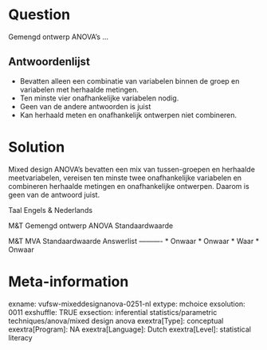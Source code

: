 Question
========
Gemengd ontwerp ANOVA's ...

Antwoordenlijst
----------
* Bevatten alleen een combinatie van variabelen binnen de groep en variabelen met herhaalde metingen.
* Ten minste vier onafhankelijke variabelen nodig.
* Geen van de andere antwoorden is juist
* Kan herhaald meten en onafhankelijk ontwerpen niet combineren.

Solution
========

Mixed design ANOVA's bevatten een mix van tussen-groepen en herhaalde meetvariabelen, vereisen ten minste twee onafhankelijke variabelen en combineren herhaalde metingen en onafhankelijke ontwerpen. Daarom is geen van de antwoord juist.

Taal Engels & Nederlands

M&T Gemengd ontwerp ANOVA Standaardwaarde

M&T MVA Standaardwaarde
Answerlist
----------
* Onwaar
* Onwaar
* Waar
* Onwaar

Meta-information
================
exname: vufsw-mixeddesignanova-0251-nl
extype: mchoice
exsolution: 0011
exshuffle: TRUE
exsection: inferential statistics/parametric techniques/anova/mixed design anova
exextra[Type]: conceptual
exextra[Program]: NA
exextra[Language]: Dutch
exextra[Level]: statistical literacy

